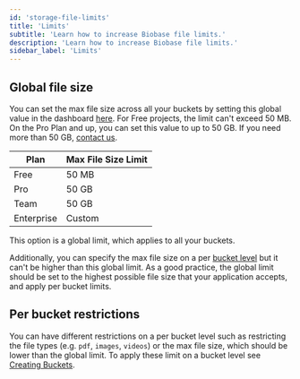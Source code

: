 ```yaml
---
id: 'storage-file-limits'
title: 'Limits'
subtitle: 'Learn how to increase Biobase file limits.'
description: 'Learn how to increase Biobase file limits.'
sidebar_label: 'Limits'
---
```


## Global file size

You can set the max file size across all your buckets by setting this global value in the dashboard [here](https://biobase.com/dashboard/project/_/settings/storage). For Free projects, the limit can't exceed 50 MB. On the Pro Plan and up, you can set this value to up to 50 GB. If you need more than 50 GB, [contact us](https://biobase.com/dashboard/support/new).

| Plan       | Max File Size Limit |
| ---------- | ------------------- |
| Free       | 50 MB               |
| Pro        | 50 GB               |
| Team       | 50 GB               |
| Enterprise | Custom              |

<Admonition type="note">

This option is a global limit, which applies to all your buckets.

</Admonition>

Additionally, you can specify the max file size on a per [bucket level](/docs/guides/storage/buckets/creating-buckets#restricting-uploads) but it can't be higher than this global limit. As a good practice, the global limit should be set to the highest possible file size that your application accepts, and apply per bucket limits.

## Per bucket restrictions

You can have different restrictions on a per bucket level such as restricting the file types (e.g. `pdf`, `images`, `videos`) or the max file size, which should be lower than the global limit. To apply these limit on a bucket level see [Creating Buckets](/docs/guides/storage/buckets/creating-buckets#restricting-uploads).
